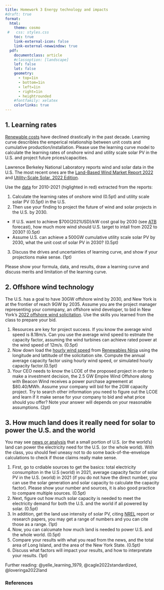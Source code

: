 ```yaml
---
title: Homework 3 Energy technology and impacts
#draft: true
format: 
  html: 
    theme: cosmo
 #   css: styles.css
    toc: true
    link-external-icon: false
    link-external-newwindow: true
  pdf: 
    documentclass: article
    #classoption: [landscape]
    lof: false
    lot: false
    geometry:
      - top=1in
      - bottom=1in
      - left=1in
      - right=1in
      - heightrounded
    #fontfamily: xelatex
    colorlinks: true
---
```


## 1. Learning rates

[Renewable costs](https://ourworldindata.org/cheap-renewables-growth) have declined drastically in the past decade. Learning curve describles the emperical relationship between unit costs and cumulative production/installation. Please use the learning curve model to calculate the learning rates of onshore wind and utility scale solar PV in the U.S. and project future prices/capacities. 

Lawrence Berkeley National Laboratory reports wind and solar data in the U.S. The most recent ones are the [Land-Based Wind Market Report 2022](https://emp.lbl.gov/wind-technologies-market-report) and [Utility-Scale Solar, 2022 Edition](https://emp.lbl.gov/utility-scale-solar). 

Use the [data](data/hw3-1data.xlsx) for 2010-2021 (higlighted in red) extracted from the reports:
 
1. Calculate the learning rates of onshore wind (0.5pt) and utility scale solar PV (0.5pt) in the U.S.\  
2. Then use your finding to project the future of wind and solar projects in the U.S. by 2030.\  
  - If U.S. want to achieve \$700(2021USD)/kW cost goal by 2030 (see [ATB](https://atb.nrel.gov/electricity/2022/index) forecast), how much more wind should U.S. target to intall from 2022 to 2030?  (0.5pt)\
  - Assume U.S. can achieve a 500GW cumulative utility scale solar PV by 2030, what the unit cost of solar PV in 2030? (0.5pt)\ 
3. Discuss the drives and uncertainties of learning curve, and show if your projections make sense. (1pt)

Please show your formula, data, and results, draw a learning curve and discuss merits and limitation of the learning curve. 


## 2. Offshore wind technology

The U.S. has a goal to have 30GW offshore wind by 2030, and New York is at the frontier of reach 9GW by 2035. Assume you are the project manager representing your commpany, an offshore wind developer, to bid in New York's [2022 offshore wind solicitation](https://www.nyserda.ny.gov/All-Programs/Offshore-Wind/Focus-Areas/Offshore-Wind-Solicitations/2022-Solicitation). Use the skills you learned from the class to prepare your bid.

1. Resources are key for project success. If you know the average wind speed is 8.18m/s. Can you use the average wind speed to estmate the capacity factor, assuming the wind turbines can achieve rated power at the wind speed of 12m/s. (0.5pt)\
2. Now down load the [hourly wind speed](data/hw3-2wind.csv) from [Renewables Ninja](https://www.renewables.ninja/) using the longitude and lattitude of the solicitation site. Compute the annual average capacity factor using hourly wind speed, or simulated hourly capacity factor.(0.5pt)\
3. Your CEO needs to know the LCOE of the proposed project in order to make a investment decision, the 2.5 GW Empire Wind Offshore along with Beacon Wind receives a power purchase agreement at $80.40/MWh. Assume your company will bid for the 2GW capacity project. Try to search other information you need to figure out the LCOE and learn if it make sense for your company to bid and what price should you offer? Note your answer will depends on your reasonable assumptions. (2pt)


## 3. How much land does it really need for solar to power the U.S. and the world

You may see [news or analysis](https://landartgenerator.org/blagi/archives/127) that a small portion of U.S. (or the world's) land can power the electricity need for the U.S. (or the whole world). With the class, you should feel uneasy not to do some back-of-the-envelope calculations to check if those claims really make sense. 

1. First, go to crdiable sources to get the basics: total electricity consumpiton in the U.S (world) in 2021, average capacity factor of solar PV in the U.S. (world) in 2021 (if you do not have the direct number, you can use the solar generation and solar capacity to calculate the capacity factor). Please show your number and sources, it is also good practice to compare multiple sources. (0.5pt)\
2. Next, figure out how much solar capacity is needed to meet the electricity demand for both the U.S. and the world if all powered by solar. (0.5pt)\
3. In addition, get the land use intensity of solar PV, citing [NREL](https://www.nrel.gov/analysis/tech-size.html) report or research papers, you may get a range of numbers and you can cite those as a range. (1pt)\
4. Now, you can calcumate how much land is needed to power U.S. and the whole world. (0.5pt)\
5. Compare your results with what you read from the news, and the total area of Long Island, and the area of the New York State.  (0.5pt)\
6. Discuss what factors will impact your results, and how to interpretate your results. (1pt)

Further reading: @yelle_learning_1979, @cagle2022standardized, @loveringa2022land

### References

::: {#refs}
:::
